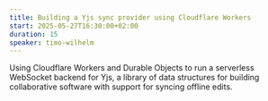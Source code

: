 ```yaml
---
title: Building a Yjs sync provider using Cloudflare Workers
start: 2025-05-27T16:30:00+02:00
duration: 15
speaker: timo-wilhelm
--- 
```


Using Cloudflare Workers and Durable Objects to run a serverless WebSocket backend for Yjs, a library of data structures for building collaborative software with support for syncing offline edits.

